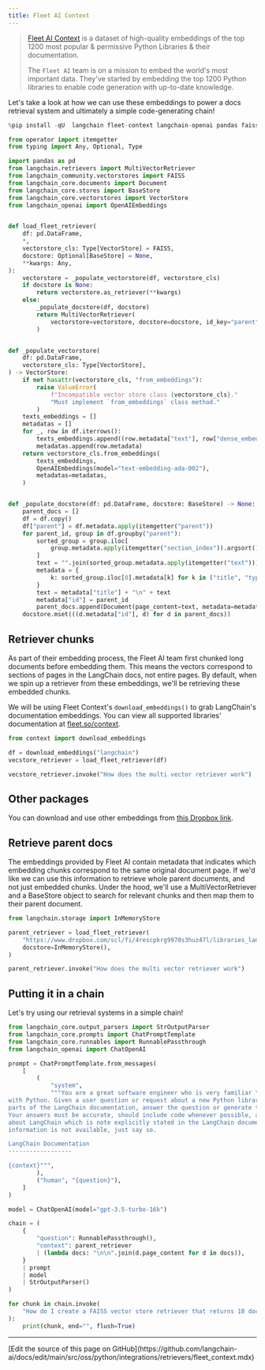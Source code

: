 ```yaml
---
title: Fleet AI Context
---
```


>[Fleet AI Context](https://www.fleet.so/context) is a dataset of high-quality embeddings of the top 1200 most popular & permissive Python Libraries & their documentation.
>
>The `Fleet AI` team is on a mission to embed the world's most important data. They've started by embedding the top 1200 Python libraries to enable code generation with up-to-date knowledge.

Let's take a look at how we can use these embeddings to power a docs retrieval system and ultimately a simple code-generating chain!

```python
%pip install -qU  langchain fleet-context langchain-openai pandas faiss-cpu # faiss-gpu for CUDA supported GPU
```

```python
from operator import itemgetter
from typing import Any, Optional, Type

import pandas as pd
from langchain.retrievers import MultiVectorRetriever
from langchain_community.vectorstores import FAISS
from langchain_core.documents import Document
from langchain_core.stores import BaseStore
from langchain_core.vectorstores import VectorStore
from langchain_openai import OpenAIEmbeddings


def load_fleet_retriever(
    df: pd.DataFrame,
    *,
    vectorstore_cls: Type[VectorStore] = FAISS,
    docstore: Optional[BaseStore] = None,
    **kwargs: Any,
):
    vectorstore = _populate_vectorstore(df, vectorstore_cls)
    if docstore is None:
        return vectorstore.as_retriever(**kwargs)
    else:
        _populate_docstore(df, docstore)
        return MultiVectorRetriever(
            vectorstore=vectorstore, docstore=docstore, id_key="parent", **kwargs
        )


def _populate_vectorstore(
    df: pd.DataFrame,
    vectorstore_cls: Type[VectorStore],
) -> VectorStore:
    if not hasattr(vectorstore_cls, "from_embeddings"):
        raise ValueError(
            f"Incompatible vector store class {vectorstore_cls}."
            "Must implement `from_embeddings` class method."
        )
    texts_embeddings = []
    metadatas = []
    for _, row in df.iterrows():
        texts_embeddings.append((row.metadata["text"], row["dense_embeddings"]))
        metadatas.append(row.metadata)
    return vectorstore_cls.from_embeddings(
        texts_embeddings,
        OpenAIEmbeddings(model="text-embedding-ada-002"),
        metadatas=metadatas,
    )


def _populate_docstore(df: pd.DataFrame, docstore: BaseStore) -> None:
    parent_docs = []
    df = df.copy()
    df["parent"] = df.metadata.apply(itemgetter("parent"))
    for parent_id, group in df.groupby("parent"):
        sorted_group = group.iloc[
            group.metadata.apply(itemgetter("section_index")).argsort()
        ]
        text = "".join(sorted_group.metadata.apply(itemgetter("text")))
        metadata = {
            k: sorted_group.iloc[0].metadata[k] for k in ("title", "type", "url")
        }
        text = metadata["title"] + "\n" + text
        metadata["id"] = parent_id
        parent_docs.append(Document(page_content=text, metadata=metadata))
    docstore.mset(((d.metadata["id"], d) for d in parent_docs))
```

## Retriever chunks

As part of their embedding process, the Fleet AI team first chunked long documents before embedding them. This means the vectors correspond to sections of pages in the LangChain docs, not entire pages. By default, when we spin up a retriever from these embeddings, we'll be retrieving these embedded chunks.

We will be using Fleet Context's `download_embeddings()` to grab LangChain's documentation embeddings. You can view all supported libraries' documentation at [fleet.so/context](https://fleet.so/context).

```python
from context import download_embeddings

df = download_embeddings("langchain")
vecstore_retriever = load_fleet_retriever(df)
```

```python
vecstore_retriever.invoke("How does the multi vector retriever work")
```

## Other packages

You can download and use other embeddings from [this Dropbox link](https://www.dropbox.com/scl/fo/54t2e7fogtixo58pnlyub/h?rlkey=tne16wkssgf01jor0p1iqg6p9&dl=0).

## Retrieve parent docs

The embeddings provided by Fleet AI contain metadata that indicates which embedding chunks correspond to the same original document page. If we'd like we can use this information to retrieve whole parent documents, and not just embedded chunks. Under the hood, we'll use a MultiVectorRetriever and a BaseStore object to search for relevant chunks and then map them to their parent document.

```python
from langchain.storage import InMemoryStore

parent_retriever = load_fleet_retriever(
    "https://www.dropbox.com/scl/fi/4rescpkrg9970s3huz47l/libraries_langchain_release.parquet?rlkey=283knw4wamezfwiidgpgptkep&dl=1",
    docstore=InMemoryStore(),
)
```

```python
parent_retriever.invoke("How does the multi vector retriever work")
```

## Putting it in a chain

Let's try using our retrieval systems in a simple chain!

```python
from langchain_core.output_parsers import StrOutputParser
from langchain_core.prompts import ChatPromptTemplate
from langchain_core.runnables import RunnablePassthrough
from langchain_openai import ChatOpenAI

prompt = ChatPromptTemplate.from_messages(
    [
        (
            "system",
            """You are a great software engineer who is very familiar \
with Python. Given a user question or request about a new Python library called LangChain and \
parts of the LangChain documentation, answer the question or generate the requested code. \
Your answers must be accurate, should include code whenever possible, and should assume anything \
about LangChain which is note explicitly stated in the LangChain documentation. If the required \
information is not available, just say so.

LangChain Documentation
------------------

{context}""",
        ),
        ("human", "{question}"),
    ]
)

model = ChatOpenAI(model="gpt-3.5-turbo-16k")

chain = (
    {
        "question": RunnablePassthrough(),
        "context": parent_retriever
        | (lambda docs: "\n\n".join(d.page_content for d in docs)),
    }
    | prompt
    | model
    | StrOutputParser()
)
```

```python
for chunk in chain.invoke(
    "How do I create a FAISS vector store retriever that returns 10 documents per search query"
):
    print(chunk, end="", flush=True)
```

---

<Callout icon="pen-to-square" iconType="regular">
  [Edit the source of this page on GitHub](https://github.com/langchain-ai/docs/edit/main/src/oss/python/integrations/retrievers/fleet_context.mdx)
</Callout>
